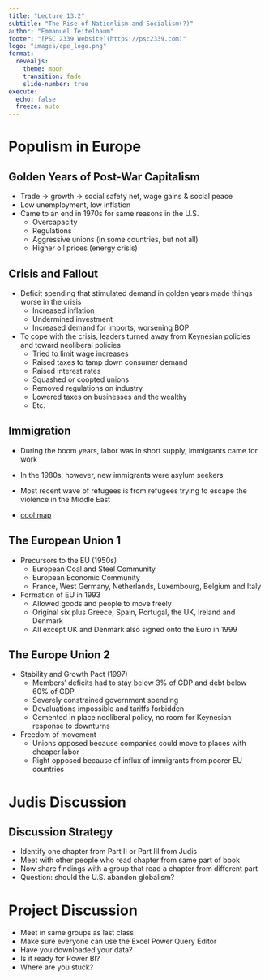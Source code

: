 ```yaml
---
title: "Lecture 13.2"
subtitle: "The Rise of Nationlism and Socialism(?)"
author: "Emmanuel Teitelbaum"
footer: "[PSC 2339 Website](https://psc2339.com)"
logo: "images/cpe_logo.png"
format:
  revealjs:
    theme: moon
    transition: fade
    slide-number: true
execute:
  echo: false
  freeze: auto
---
```


# Populism in Europe

## Golden Years of Post-War Capitalism

- Trade $\rightarrow$ growth $\rightarrow$ social safety net, wage gains & social peace
- Low unemployment, low inflation
- Came to an end in 1970s for same reasons in the U.S.
	- Overcapacity 
	- Regulations 
	- Aggressive unions (in some countries, but not all)
	- Higher oil prices (energy crisis)

## Crisis and Fallout {.smaller}

- Deficit spending that stimulated demand in golden years made things worse in the crisis
	- Increased inflation
	- Undermined investment 
	- Increased demand for imports, worsening BOP
- To cope with the crisis, leaders turned away from Keynesian policies and toward neoliberal policies
	- Tried to limit wage increases
	- Raised taxes to tamp down consumer demand
	- Raised interest rates 
	- Squashed or coopted unions
	- Removed regulations on industry
	- Lowered taxes on businesses and the wealthy
	- Etc. 

## Immigration 

- During the boom years, labor was in short supply, immigrants came for work

- In the 1980s, however, new immigrants were asylum seekers

- Most recent wave of refugees is from refugees trying to escape the violence in the Middle East 

- [cool map](https://www.lucify.com/the-flow-towards-europe/) 

## The European Union 1 {.smaller}

- Precursors to the EU (1950s)
	- European Coal and Steel Community
	- European Economic Community 
	- France, West Germany, Netherlands, Luxembourg, Belgium and Italy
- Formation of EU in 1993
	- Allowed goods and people to move freely
	- Original six plus Greece, Spain, Portugal, the UK, Ireland and Denmark
	- All except UK and Denmark also signed onto the Euro in 1999

## The Europe Union 2 {.smaller}

- Stability and Growth Pact (1997)
	- Members' deficits had to stay below 3% of GDP and debt below 60% of GDP
	- Severely constrained government spending
	- Devaluations impossible and tariffs forbidden
	- Cemented in place neoliberal policy, no room for Keynesian response to downturns
- Freedom of movement
	- Unions opposed because companies could move to places with cheaper labor
	- Right opposed because of influx of immigrants from poorer EU countries

# Judis Discussion

## Discussion Strategy

- Identify one chapter from Part II or Part III from Judis
- Meet with other people who read chapter from same part of book
- Now share findings with a group that read a chapter from different part
- Question: should the U.S. abandon globalism? 

# Project Discussion

- Meet in same groups as last class
- Make sure everyone can use the Excel Power Query Editor
- Have you downloaded your data? 
- Is it ready for Power BI? 
- Where are you stuck? 


